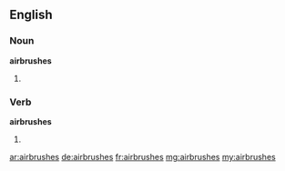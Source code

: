 ==English==
===Noun===
'''airbrushes'''
#{{plural of|[[airbrush]]}}

===Verb===
'''airbrushes'''
#{{third-person singular of|[[airbrush]]}}

[[ar:airbrushes]]
[[de:airbrushes]]
[[fr:airbrushes]]
[[mg:airbrushes]]
[[my:airbrushes]]